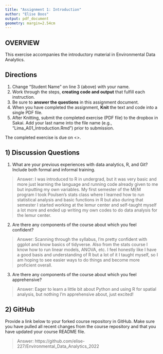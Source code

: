 ```yaml
---
title: "Assignment 1: Introduction"
author: "Elise Boos"
output: pdf_document
geometry: margin=2.54cm
---
```


## OVERVIEW

This exercise accompanies the introductory material in Environmental Data Analytics. 

## Directions
1. Change "Student Name" on line 3 (above) with your name.
3. Work through the steps, **creating code and output** that fulfill each instruction.
4. Be sure to **answer the questions** in this assignment document.
6. When you have completed the assignment, **Knit** the text and code into a single PDF file.
8. After Knitting, submit the completed exercise (PDF file) to the dropbox in Sakai. Add your last name into the file name (e.g., "Lima_A01_Introduction.Rmd") prior to submission.

The completed exercise is due on <>.

## 1) Discussion Questions

1. What are your previous experiences with data analytics, R, and Git? Include both formal and informal training.

> Answer: I was introduced to R in undergrad, but it was very basic and more just learning the language and running code already given to me but inputting my own variables. My first semester of the MEM program I took Poulsen's stats class where I learned how to run statistical analysis and basic functions in R but also during that semester I started working at the lemur center and self-taught myself a lot more and ended up writing my own codes to do data analysis for the lemur center. 

2. Are there any components of the course about which you feel confident?

> Answer: Scanning through the syllabus, I'm pretty confident with ggplot and know basics of tidyverse. Also from the stats course I know how to run linear models, ANOVA, etc. I feel honestly like I have a good basis and understanding of R but a lot of it I taught myself, so I am hoping to see easier ways to do things and become more proficient overall. 

3. Are there any components of the course about which you feel apprehensive?

> Answer: Eager to learn a little bit about Python and using R for spatial analysis, but nothing I'm apprehensive about, just excited! 


## 2) GitHub

Provide a link below to your forked course repository in GitHub. Make sure you have pulled all recent changes from the course repository and that you have updated your course README file. 

> Answer: https://github.com/elise-227/Environmental_Data_Analytics_2022



